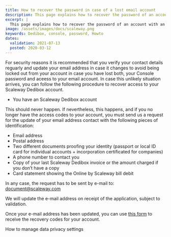 ```yaml
---
title: How to recover the password in case of a lost email account
description: This page explains how to recover the password of an account with an email address that is no longer valid.
excerpt: |
  This page explains how to recover the password of an account with an email address that is no longer valid.
image: /assets/images/docs/scaleway.png
keywords: Dedibox, console, password, Howto
dates:
  validation: 2021-07-13
  posted: 2020-03-12
---
```




For security reasons it is recommended that you verify your contact details reguarly and update your email address in case it changes to avoid being locked out from your account in case you have lost both, your Console password and aceess to your email account. 
In case this unlikely situation arrives, you can follow the following procedure to recover access to your Scaleway Dedibox account. 

<Message type="requirement">

  - You have an Scaleway Dedibox account

</Message>

This should never happen.
If nevertheless, this happens, and if you no longer have the access codes to your account, you must send us a request for the update of your email address contact with the following pieces of identification:

* Email address
* Postal address
* Two different documents proofing your identity (passport or local ID card for individual accounts + incorporation certificated for companies)
* A phone number to contact you
* Copy of your last Scaleway Dedibox invoice or the amount charged if you don’t have a copy
* Card statement showing the Online by Scaleway bill debit

In any case, the request has to be sent by e-mail to: document@scaleway.com

We will update the e-mail address on receipt of the application, subject to validation.

Once your e-mail address has been updated, you can use [this form](https://console.online.net/en/user/recovery) to receive the recovery codes for your account.

<Navigation title="See Also">
  <PreviousButton to="/dedibox-console/my-account/how-to/manage-data-settings/">How to manage data privacy settings</PreviousButton>
</Navigation>